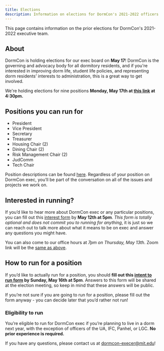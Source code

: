 ```yaml
---
title: Elections
description: Information on elections for DormCon's 2021-2022 officers
---
```


This page contains information on the prior elections for DormCon's 2021-2022 executive team.

## About

DormCon is holding elections for our exec board on **May 17**! DormCon is the governing and advocacy body for all dormitory residents, and if you're interested in improving dorm life, student life policies, and representing dorm residents’ interests to administration, this is a great way to get involved. 

We're holding elections for nine positions **Monday, May 17th at [this link](https://mit.zoom.us/j/93298082254) at 4:30pm.**

## Positions you can run for

- President
- Vice President
- Secretary
- Treasurer
- Housing Chair (2)
- Dining Chair (2)
- Risk Management Chair (2)
- JudComm
- Tech Chair

Position descriptions can be found [here](https://docs.google.com/document/d/1R0NprsY-CNV6lMPRfjZyepvktTKvHZVK9OfX4tzSGmo/edit?usp=sharing). Regardless of your position on DormCon exec, you’ll be part of the conversation on all of the issues and projects we work on. 

## Interested in running?

If you’d like to hear more about DormCon exec or any particular positions, you can fill out this [interest form](https://forms.gle/kxqq9ooq2qpKLaJH9) by **May 12th at 5pm**. _This form is totally optional and does not commit you to running for anything_, it is just so we can reach out to talk more about what it means to be on exec and answer any questions you might have.

You can also come to our office hours at _7pm on Thursday, May 13th_. Zoom link will be the [same as above](https://mit.zoom.us/j/93298082254). 

## How to run for a position

If you’d like to actually run for a position, you should **fill out this [intent to run form](https://forms.gle/PVobRkLTZtbSx4hAA) by Sunday, May 16th at 5pm**. Answers to this form will be shared at the election meeting, so keep in mind that these answers will be public.

If you’re not sure if you are going to run for a position, please fill out the form anyway - you can decide later that you’d rather not run!

### Eligibility to run

You’re eligible to run for DormCon exec if you’re planning to live in a dorm next year, with the exception of officers of the UA, IFC, Panhel, or LGC. **No prior experience is required.**

If you have any questions, please contact us at dormcon-execer@mit.edu!
